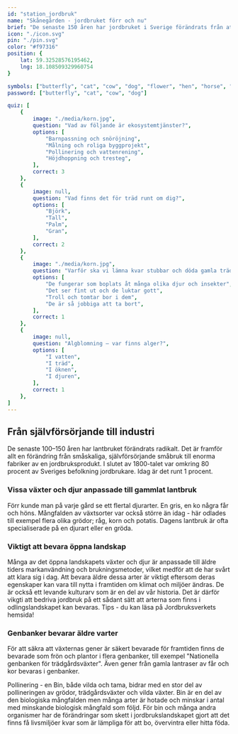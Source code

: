 ```yaml
---
id: "station_jordbruk"
name: "Skånegården - jordbruket förr och nu"
brief: "De senaste 150 åren har jordbruket i Sverige förändrats från att vara småskaligt och främst för att försörja familjen på bondgården, till att bli en industri som producerar mat till mängder av människor."
icon: "./icon.svg"
pin: "./pin.svg"
color: "#f97316"
position: {
    lat: 59.32528576195462,
    lng: 18.108509329960754
}

symbols: ["butterfly", "cat", "cow", "dog", "flower", "hen", "horse", "pig", "goat"]
password: ["butterfly", "cat", "cow", "dog"]

quiz: [
    {
        image: "./media/korn.jpg",
        question: "Vad av följande är ekosystemtjänster?",
        options: [
            "Barnpassning och snöröjning",
            "Målning och roliga byggprojekt",
            "Pollinering och vattenrening",
            "Höjdhoppning och tresteg",
        ],
        correct: 3
    },
    {
        image: null,
        question: "Vad finns det för träd runt om dig?",
        options: [
            "Björk",
            "Tall",
            "Palm",
            "Gran",
        ],
        correct: 2
    },
    {
        image: "./media/korn.jpg",
        question: "Varför ska vi lämna kvar stubbar och döda gamla träd när vi avverkar skog?",
        options: [
            "De fungerar som boplats åt många olika djur och insekter",
            "Det ser fint ut och de luktar gott",
            "Troll och tomtar bor i dem",
            "De är så jobbiga att ta bort",
        ],
        correct: 1
    },
    {
        image: null,
        question: "Algblomning – var finns alger?",
        options: [
            "I vatten",
            "I träd",
            "I öknen",
            "I djuren",
        ],
        correct: 1
    },
]
---
```


## Från självförsörjande till industri

De senaste 100–150 åren har lantbruket förändrats radikalt. Det är framför allt en förändring från småskaliga, självförsörjande småbruk till enorma fabriker av en jordbruksprodukt. I slutet av 1800-talet var omkring 80 procent av Sveriges befolkning jordbrukare. Idag är det runt 1 procent. 

### Vissa växter och djur anpassade till gammlat lantbruk
Förr kunde man på varje gård se ett flertal djurarter. En gris, en ko några får och höns. Mångfalden av växtsorter var också större än idag - här odlades till exempel flera olika grödor; råg, korn och potatis. Dagens lantbruk är ofta specialiserade på en djurart eller en gröda. 

### Viktigt att bevara öppna landskap
Många av det öppna landskapets växter och djur är anpassade till äldre tiders markanvändning och brukningsmetoder, vilket medför att de har svårt att klara sig i dag. Att bevara äldre dessa arter är viktigt eftersom deras egenskaper kan vara till nytta i framtiden om klimat och miljöer ändras. De är också ett levande kulturarv som är en del av vår historia. Det är därför vikgti att bedriva jordbruk på ett sådant sätt att arterna som finns i odlingslandskapet kan bevaras. Tips - du kan läsa på Jordbruksverkets hemsida!

### Genbanker bevarar äldre varter
För att säkra att växternas gener är säkert bevarade för framtiden finns de bevarade som frön och plantor i flera genbanker, till exempel "Nationella genbanken för trädgårdsväxter". Även gener från gamla lantraser av får och kor bevaras i genbanker.


Pollinering - en 
Bin, både vilda och tama, bidrar med en stor del av pollineringen av grödor, trädgårdsväxter och vilda växter. Bin är en del av den biologiska mångfalden men många arter är hotade och minskar i antal med minskande biologisk mångfald som följd. För bin och många andra organismer har de förändringar som skett i jordbrukslandskapet gjort att det finns få livsmiljöer kvar som är lämpliga för att bo, övervintra eller hitta föda.
